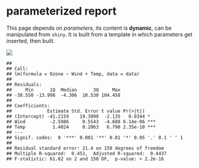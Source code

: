 
# parameterized report

This page depends on *parameters*, its content is **dynamic**, can be
manipulated from `shiny`. It is built from a template in which
parameters get inserted, then built.

![](C:/Users/D/Documents/R/NJU/ML/_chapters/report_a11c3970_files/figure-gfm/unnamed-chunk-1-1.png)<!-- -->

    ## 
    ## Call:
    ## lm(formula = Ozone ~ Wind + Temp, data = data)
    ## 
    ## Residuals:
    ##     Min      1Q  Median      3Q     Max 
    ## -38.550 -13.998  -4.306  10.530 104.458 
    ## 
    ## Coefficients:
    ##             Estimate Std. Error t value Pr(>|t|)    
    ## (Intercept) -41.2159    19.3090  -2.135   0.0344 *  
    ## Wind         -2.5986     0.5543  -4.688 6.14e-06 ***
    ## Temp          1.4024     0.2063   6.798 2.35e-10 ***
    ## ---
    ## Signif. codes:  0 '***' 0.001 '**' 0.01 '*' 0.05 '.' 0.1 ' ' 1
    ## 
    ## Residual standard error: 21.4 on 150 degrees of freedom
    ## Multiple R-squared:  0.451,  Adjusted R-squared:  0.4437 
    ## F-statistic: 61.62 on 2 and 150 DF,  p-value: < 2.2e-16
